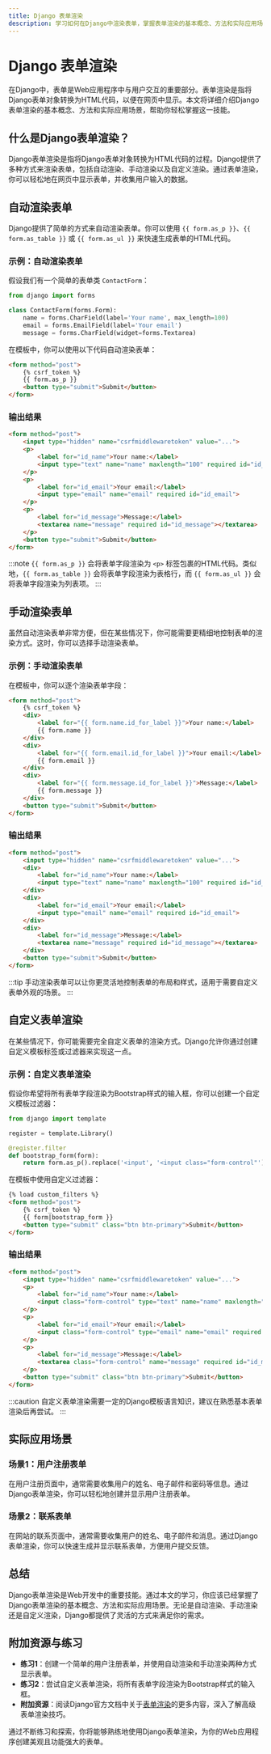 ```yaml
---
title: Django 表单渲染
description: 学习如何在Django中渲染表单，掌握表单渲染的基本概念、方法和实际应用场景。
---
```


# Django 表单渲染

在Django中，表单是Web应用程序中与用户交互的重要部分。表单渲染是指将Django表单对象转换为HTML代码，以便在网页中显示。本文将详细介绍Django表单渲染的基本概念、方法和实际应用场景，帮助你轻松掌握这一技能。

## 什么是Django表单渲染？

Django表单渲染是指将Django表单对象转换为HTML代码的过程。Django提供了多种方式来渲染表单，包括自动渲染、手动渲染以及自定义渲染。通过表单渲染，你可以轻松地在网页中显示表单，并收集用户输入的数据。

## 自动渲染表单

Django提供了简单的方式来自动渲染表单。你可以使用 `{{ form.as_p }}`、`{{ form.as_table }}` 或 `{{ form.as_ul }}` 来快速生成表单的HTML代码。

### 示例：自动渲染表单

假设我们有一个简单的表单类 `ContactForm`：

```python
from django import forms

class ContactForm(forms.Form):
    name = forms.CharField(label='Your name', max_length=100)
    email = forms.EmailField(label='Your email')
    message = forms.CharField(widget=forms.Textarea)
```

在模板中，你可以使用以下代码自动渲染表单：

```html
<form method="post">
    {% csrf_token %}
    {{ form.as_p }}
    <button type="submit">Submit</button>
</form>
```

### 输出结果

```html
<form method="post">
    <input type="hidden" name="csrfmiddlewaretoken" value="...">
    <p>
        <label for="id_name">Your name:</label>
        <input type="text" name="name" maxlength="100" required id="id_name">
    </p>
    <p>
        <label for="id_email">Your email:</label>
        <input type="email" name="email" required id="id_email">
    </p>
    <p>
        <label for="id_message">Message:</label>
        <textarea name="message" required id="id_message"></textarea>
    </p>
    <button type="submit">Submit</button>
</form>
```

:::note
`{{ form.as_p }}` 会将表单字段渲染为 `<p>` 标签包裹的HTML代码。类似地，`{{ form.as_table }}` 会将表单字段渲染为表格行，而 `{{ form.as_ul }}` 会将表单字段渲染为列表项。
:::

## 手动渲染表单

虽然自动渲染表单非常方便，但在某些情况下，你可能需要更精细地控制表单的渲染方式。这时，你可以选择手动渲染表单。

### 示例：手动渲染表单

在模板中，你可以逐个渲染表单字段：

```html
<form method="post">
    {% csrf_token %}
    <div>
        <label for="{{ form.name.id_for_label }}">Your name:</label>
        {{ form.name }}
    </div>
    <div>
        <label for="{{ form.email.id_for_label }}">Your email:</label>
        {{ form.email }}
    </div>
    <div>
        <label for="{{ form.message.id_for_label }}">Message:</label>
        {{ form.message }}
    </div>
    <button type="submit">Submit</button>
</form>
```

### 输出结果

```html
<form method="post">
    <input type="hidden" name="csrfmiddlewaretoken" value="...">
    <div>
        <label for="id_name">Your name:</label>
        <input type="text" name="name" maxlength="100" required id="id_name">
    </div>
    <div>
        <label for="id_email">Your email:</label>
        <input type="email" name="email" required id="id_email">
    </div>
    <div>
        <label for="id_message">Message:</label>
        <textarea name="message" required id="id_message"></textarea>
    </div>
    <button type="submit">Submit</button>
</form>
```

:::tip
手动渲染表单可以让你更灵活地控制表单的布局和样式，适用于需要自定义表单外观的场景。
:::

## 自定义表单渲染

在某些情况下，你可能需要完全自定义表单的渲染方式。Django允许你通过创建自定义模板标签或过滤器来实现这一点。

### 示例：自定义表单渲染

假设你希望将所有表单字段渲染为Bootstrap样式的输入框，你可以创建一个自定义模板过滤器：

```python
from django import template

register = template.Library()

@register.filter
def bootstrap_form(form):
    return form.as_p().replace('<input', '<input class="form-control"')
```

在模板中使用自定义过滤器：

```html
{% load custom_filters %}
<form method="post">
    {% csrf_token %}
    {{ form|bootstrap_form }}
    <button type="submit" class="btn btn-primary">Submit</button>
</form>
```

### 输出结果

```html
<form method="post">
    <input type="hidden" name="csrfmiddlewaretoken" value="...">
    <p>
        <label for="id_name">Your name:</label>
        <input class="form-control" type="text" name="name" maxlength="100" required id="id_name">
    </p>
    <p>
        <label for="id_email">Your email:</label>
        <input class="form-control" type="email" name="email" required id="id_email">
    </p>
    <p>
        <label for="id_message">Message:</label>
        <textarea class="form-control" name="message" required id="id_message"></textarea>
    </p>
    <button type="submit" class="btn btn-primary">Submit</button>
</form>
```

:::caution
自定义表单渲染需要一定的Django模板语言知识，建议在熟悉基本表单渲染后再尝试。
:::

## 实际应用场景

### 场景1：用户注册表单

在用户注册页面中，通常需要收集用户的姓名、电子邮件和密码等信息。通过Django表单渲染，你可以轻松地创建并显示用户注册表单。

### 场景2：联系表单

在网站的联系页面中，通常需要收集用户的姓名、电子邮件和消息。通过Django表单渲染，你可以快速生成并显示联系表单，方便用户提交反馈。

## 总结

Django表单渲染是Web开发中的重要技能。通过本文的学习，你应该已经掌握了Django表单渲染的基本概念、方法和实际应用场景。无论是自动渲染、手动渲染还是自定义渲染，Django都提供了灵活的方式来满足你的需求。

## 附加资源与练习

- **练习1**：创建一个简单的用户注册表单，并使用自动渲染和手动渲染两种方式显示表单。
- **练习2**：尝试自定义表单渲染，将所有表单字段渲染为Bootstrap样式的输入框。
- **附加资源**：阅读Django官方文档中关于[表单渲染](https://docs.djangoproject.com/en/stable/topics/forms/)的更多内容，深入了解高级表单渲染技巧。

通过不断练习和探索，你将能够熟练地使用Django表单渲染，为你的Web应用程序创建美观且功能强大的表单。
